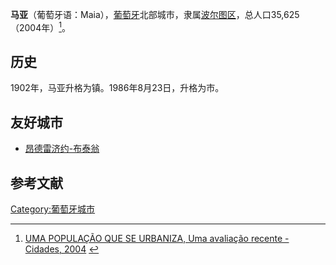 
'''马亚'''（葡萄牙语：Maia），[[葡萄牙|葡萄牙]]北部城市，隶属[[波尔图区|波尔图区]]，总人口35,625（2004年）<ref>[http://62.48.187.117/atlas/Cap2/Cap2d_2.html UMA POPULAÇÃO QUE SE URBANIZA, Uma avaliação recente - Cidades, 2004] {{webarchive|url=https://web.archive.org/web/20070620202240/http://62.48.187.117/atlas/Cap2/Cap2d_2.html |date=2007-06-20 }}</ref>。

== 历史 ==
1902年，马亚升格为镇。1986年8月23日，升格为市。

==友好城市==
* {{FRA}} [[昂德雷济约-布泰翁|昂德雷济约-布泰翁]]

==参考文献==
{{reflist}}

[[Category:葡萄牙城市|Category:葡萄牙城市]]